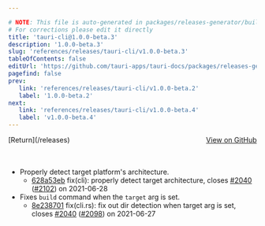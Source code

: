 ```yaml
---

# NOTE: This file is auto-generated in packages/releases-generator/build.ts
# For corrections please edit it directly
title: 'tauri-cli@1.0.0-beta.3'
description: '1.0.0-beta.3'
slug: 'references/releases/tauri-cli/v1.0.0-beta.3'
tableOfContents: false
editUrl: 'https://github.com/tauri-apps/tauri-docs/packages/releases-generator/build.ts'
pagefind: false
prev:
   link: 'references/releases/tauri-cli/v1.0.0-beta.2'
   label: '1.0.0-beta.2'
next:
   link: 'references/releases/tauri-cli/v1.0.0-beta.4'
   label: 'v1.0.0-beta.4'
---
```


<div style="margin-bottom:3rem; display: flex; justify-content: space-between; align-items: center"><span>[Return](/releases)</span><span><a href="https://github.com/tauri-apps/tauri/releases/tag/tauri-cli-v1.0.0-beta.3">View on GitHub</a></span></div>

- Properly detect target platform&#39;s architecture.
  - [628a53eb](https://www.github.com/tauri-apps/tauri/commit/628a53eb6176f811d22d7730f08a99e5c370dbf4) fix(cli): properly detect target architecture, closes [#2040](https://www.github.com/tauri-apps/tauri/pull/2040) ([#2102](https://www.github.com/tauri-apps/tauri/pull/2102)) on 2021-06-28
- Fixes `build` command when the `target` arg is set.
  - [8e238701](https://www.github.com/tauri-apps/tauri/commit/8e2387018940e9e1421948d74a82156661ce2e4b) fix(cli.rs): fix out dir detection when target arg is set, closes [#2040](https://www.github.com/tauri-apps/tauri/pull/2040) ([#2098](https://www.github.com/tauri-apps/tauri/pull/2098)) on 2021-06-27

